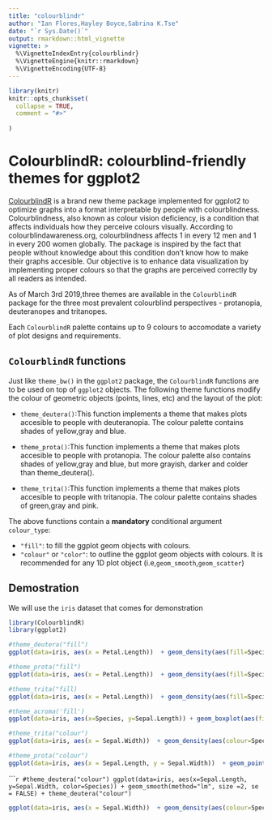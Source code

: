 ```yaml
---
title: "colourblindr"
author: "Ian Flores,Hayley Boyce,Sabrina K.Tse"
date: "`r Sys.Date()`"
output: rmarkdown::html_vignette
vignette: >
  %\VignetteIndexEntry{colourblindr}
  %\VignetteEngine{knitr::rmarkdown}
  %\VignetteEncoding{UTF-8}
---
```

```r
library(knitr)
knitr::opts_chunk$set(
  collapse = TRUE,
  comment = "#>"
  
)
```

ColourblindR: colourblind-friendly themes for ggplot2
====================================

[ColourblindR](https://github.com/UBC-MDS/ColourblindR) is a brand new theme package implemented for ggplot2 to optimize graphs into a format interpretable by people with colourblindness. Colourblindness, also known as colour vision deficiency, is a condition that affects individuals how they perceive colours visually. According to colourblindawareness.org, colourblindness affects 1 in every 12 men and 1 in every 200 women globally. The package is inspired by the fact that people without knowledge about this condition don't know how to make their graphs accesible. Our objective is to enhance data visualization by implementing proper colours so that the graphs are perceived correctly by all readers as intended.

As of March 3rd 2019,three themes are available in the `ColourblindR` package for the three most prevalent colourblind perspectives - protanopia, deuteranopes and tritanopes. 

Each `ColourblindR` palette contains up to 9 colours to accomodate a variety of plot designs and requirements.


`ColourblindR` functions
---------------------------------
Just like `theme_bw()` in the `ggplot2` package, the `ColourblindR` functions are to be used on top of `ggplot2` objects. The following theme functions modify the colour of geometric objects (points, lines, etc) and the layout of the plot:

* `theme_deutera()`:This function implements a theme that makes plots accesible to people with deuteranopia. The colour palette contains shades of yellow,gray and blue.

* `theme_prota()`:This function implements a theme that makes plots accesible to people with protanopia. The colour palette also contains shades of yellow,gray and blue, but more grayish, darker and colder than theme_deutera().

* `theme_trita()`:This function implements a theme that makes plots accesible to people with  tritanopia. The colour palette contains shades of green,gray and pink.

The above functions contain a **mandatory** conditional argument `colour_type`:

* `"fill"`: to fill the ggplot geom objects with colours.
* `"colour"` or `"color"`: to outline the ggplot geom objects with colours. It is recommended for any 1D plot object (i.e,`geom_smooth`,`geom_scatter`)


Demostration
------------------------
We will use the `iris` dataset that comes  for demonstration

```r
library(ColourblindR)
library(ggplot2)
```

```r
#theme_deutera("fill")
ggplot(data=iris, aes(x = Petal.Length))  + geom_density(aes(fill=Species), colour = NA, alpha= .7) +ggtitle("theme_deutera('fill')")+ theme_deutera("fill")
```

```r
#theme_prota("fill")
ggplot(data=iris, aes(x = Petal.Length))  + geom_density(aes(fill=Species), colour = NA, alpha= .7) + ggtitle("theme_prota('fill')")+theme_prota("fill")
```

```r
#theme_trita("fill)
ggplot(data=iris, aes(x = Petal.Length))  + geom_density(aes(fill=Species), colour = NA, alpha= .7) +ggtitle("theme_trita('fill')")+ theme_trita("fill")
```

```r
#theme_acroma('fill')
ggplot(data=iris, aes(x=Species, y=Sepal.Length)) + geom_boxplot(aes(fill=Species)) + theme_acroma("fill")
```

```r
#theme_trita("colour")
ggplot(data=iris, aes(x = Sepal.Width))  + geom_density(aes(colour=Species), size = 2.4 ) + theme_trita("colour")+ggtitle("theme_trita('colour')")
```

```r
#theme_prota("colour")
ggplot(data=iris, aes(x = Sepal.Length, y = Sepal.Width))  + geom_point(aes(color=Species), size =3) + theme_prota("colour")
```

``````r
#theme_deutera("colour")
ggplot(data=iris, aes(x=Sepal.Length, y=Sepal.Width, color=Species)) + geom_smooth(method="lm", size =2, se = FALSE) + theme_deutera("colour")
```

```r
ggplot(data=iris, aes(x = Sepal.Width))  + geom_density(aes(colour=Species), size = 2.4 ) + theme_acroma("colour")
```
